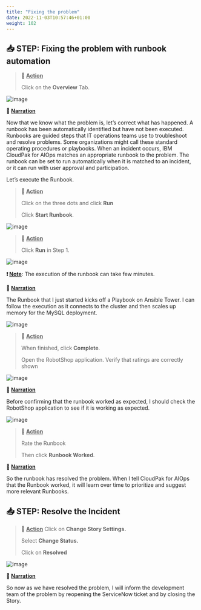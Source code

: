 ```yaml
---
title: "Fixing the problem"
date: 2022-11-03T10:57:46+01:00
weight: 102
---
```




## 📥 STEP: Fixing the problem with runbook automation

>**🚀 <u>Action</u>**
>
>Click on the  **Overview**  Tab.


![image](./../images/demo/image.080.png)



**📣 <u>Narration</u>**

Now that we know what the problem is, let’s correct what has happened. A runbook has been automatically identified but have not been executed. Runbooks are guided steps that IT operations teams use to troubleshoot and resolve problems. Some organizations might call these standard operating procedures or playbooks. When an incident occurs, IBM CloudPak for AIOps matches an appropriate runbook to the problem. The runbook can be set to run automatically when it is matched to an incident, or it can run with user approval and participation. 

Let’s execute the Runbook.

>**🚀 <u>Action</u>**
>
>Click on the three dots and click **Run**
>
>Click **Start Runbook**.


![image](./../images/demo/image.082.png)

>**🚀 <u>Action</u>**
>
>Click **Run** in Step 1.

![image](./../images/demo/image.083.png)



**❗ <u>Note</u>**: The execution of the runbook can take few minutes. 

<div style="page-break-after: always;"></div>

**📣 <u>Narration</u>**

The Runbook that I just started kicks off a Playbook on Ansible Tower. I can follow the execution as it connects to the cluster and then scales up memory for the MySQL deployment.



![image](./../images/demo/image.084.png)



>**🚀 <u>Action</u>**
>
>When finished, click **Complete**.
>
>Open the RobotShop application. Verify that ratings are correctly shown 



![image](./../images/demo/image.087.png)

**📣 <u>Narration</u>**

Before confirming that the runbook worked as expected, I should check the RobotShop application to see if it is working as expected.



![image](./../images/demo/image.085.png)

>**🚀 <u>Action</u>**
>
>Rate the Runbook
>
>Then click **Runbook Worked**.

**📣 <u>Narration</u>**

So the runbook has resolved the problem. When I tell CloudPak for AIOps that the Runbook worked, it will learn over time to prioritize and suggest more relevant Runbooks.

<div style="page-break-after: always;"></div>

## 📥 STEP: Resolve the Incident

>**🚀 <u>Action</u>**
>Click on **Change Story Settings.**
>
>Select **Change Status.**
>
>Click on  **Resolved**


![image](./../images/demo/image.079.png)  



**📣 <u>Narration</u>**

So now as we have resolved the problem,  I will inform the development team of the problem by reopening the ServiceNow ticket and by closing the Story. 







